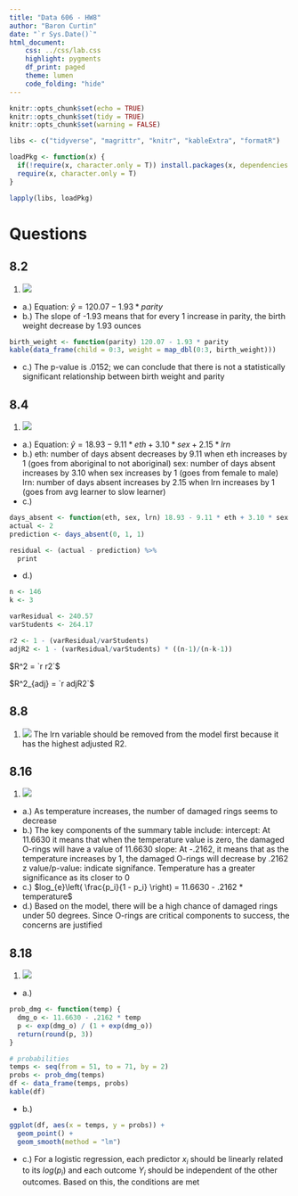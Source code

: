 ```yaml
---
title: "Data 606 - HW8"
author: "Baron Curtin"
date: "`r Sys.Date()`"
html_document:
    css: ../css/lab.css
    highlight: pygments
    df_print: paged
    theme: lumen
    code_folding: "hide"
---
```


```r
knitr::opts_chunk$set(echo = TRUE)
knitr::opts_chunk$set(tidy = TRUE)
knitr::opts_chunk$set(warning = FALSE)

libs <- c("tidyverse", "magrittr", "knitr", "kableExtra", "formatR")

loadPkg <- function(x) {
  if(!require(x, character.only = T)) install.packages(x, dependencies = T)
  require(x, character.only = T)
}

lapply(libs, loadPkg)
```

# Questions {.tabset .tabset-fade .tabset-pills}

## 8.2
1. ![](./hwpics/8.2.png)
  * a.) Equation: $\hat{y} = 120.07 - 1.93 * parity$
  * b.) The slope of -1.93 means that for every 1 increase in parity, the birth weight decrease by 1.93 ounces
```r
birth_weight <- function(parity) 120.07 - 1.93 * parity
kable(data_frame(child = 0:3, weight = map_dbl(0:3, birth_weight)))
```  
  * c.) The p-value is .0152; we can conclude that there is not a statistically significant relationship between birth weight and parity



## 8.4
1. ![](./hwpics/8.4.png)
  * a.) Equation: $\hat{y} = 18.93 - 9.11 * eth + 3.10 * sex + 2.15 * lrn$
  * b.) eth: number of days absent decreases by 9.11 when eth increases by 1 (goes from aboriginal to not aboriginal)
        sex: number of days absent increases by 3.10 when sex increases by 1 (goes from female to male)
        lrn: number of days absent increases by 2.15 when lrn increases by 1 (goes from avg learner to slow learner)
  * c.)
```r
days_absent <- function(eth, sex, lrn) 18.93 - 9.11 * eth + 3.10 * sex + 2.15 * lrn
actual <- 2
prediction <- days_absent(0, 1, 1)

residual <- (actual - prediction) %>%
  print
```
  * d.)
```r
n <- 146
k <- 3

varResidual <- 240.57
varStudents <- 264.17

r2 <- 1 - (varResidual/varStudents)
adjR2 <- 1 - (varResidual/varStudents) * ((n-1)/(n-k-1))
```  

$R^2 = `r r2`$  

$R^2_{adj} = `r adjR2`$

## 8.8
1. ![](./hwpics/8.8.png)
The lrn variable should be removed from the model first because it has the highest adjusted R2.


## 8.16
1. ![](./hwpics/8.16.png)
  * a.) As temperature increases, the number of damaged rings seems to decrease
  * b.) The key components of the summary table include:
        intercept: At 11.6630 it means that when the temperature value is zero, the damaged O-rings will have a value of 11.6630
        slope: At -.2162, it means that as the temperature increases by 1, the damaged O-rings will decrease by .2162
        z value/p-value: indicate signifance. Temperature has a greater significance as its closer to 0
  * c.) $log_{e}\left( \frac{p_i}{1 - p_i} \right) = 11.6630 - .2162 * temperature$
  * d.) Based on the model, there will be a high chance of damaged rings under 50 degrees. Since O-rings are critical components to success, the concerns are justified



## 8.18
1. ![](./hwpics/8.18.png)
  * a.) 
```r
prob_dmg <- function(temp) {
  dmg_o <- 11.6630 - .2162 * temp
  p <- exp(dmg_o) / (1 + exp(dmg_o))
  return(round(p, 3))
}

# probabilities
temps <- seq(from = 51, to = 71, by = 2)
probs <- prob_dmg(temps)
df <- data_frame(temps, probs)
kable(df)
```  
  
  * b.)
```r
ggplot(df, aes(x = temps, y = probs)) +
  geom_point() +
  geom_smooth(method = "lm")
```  
  
  * c.) For a logistic regression, each predictor $x_i$ should be linearly related to its $log(p_i)$ and each outcome $Y_i$ should be independent of the other outcomes. Based on this, the conditions are met

